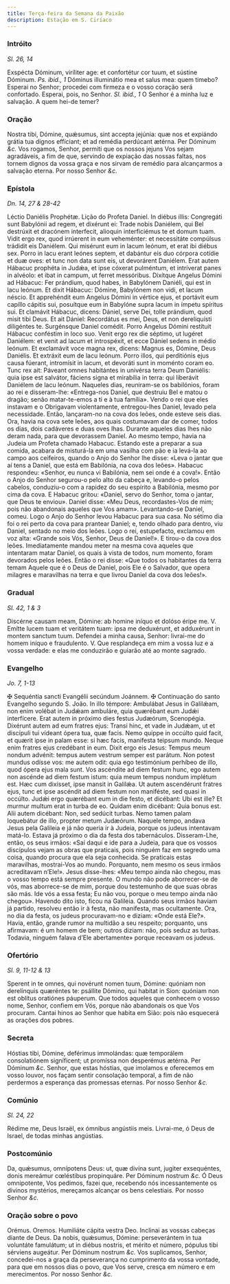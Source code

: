 ```yaml
---
title: Terça-feira da Semana da Paixão
description: Estação em S. Ciríaco
---
```


### Intróito

_Sl. 26, 14_

<div class="grid grid-cols-2 gap-5">
  <span class="text-justify">
    Exspécta Dóminum, viríliter age: et confortétur cor tuum, et sústine
    Dóminum. <em>Ps. ibid., 1</em> Dóminus illuminátio mea et salus mea: quem
    timebo?
  </span>
  <span class="text-justify">
    Esperai no Senhor; procedei com firmeza e o vosso coração será confortado.
    Esperai, pois, no Senhor. <em>Sl. ibid., 1</em> O Senhor é a minha luz e
    salvação. A quem hei-de temer?
  </span>
</div>

### Oração

<div class="grid grid-cols-2 gap-5">
  <span class="text-justify">
    Nostra tibi, Dómine, quǽsumus, sint accepta jejúnia: quæ nos et expiándo
    grátia tua dignos effíciant; et ad remédia perdúcant ætérna. Per Dóminum
    <em>&c.</em>
  </span>
  <span class="text-justify">
    Vos rogamos, Senhor, permiti que os nossos jejuns Vos sejam agradáveis, a
    fim de que, servindo de expiação das nossas faltas, nos tornem dignos da
    vossa graça e nos sirvam de remédio para alcançarmos a salvação eterna. Por
    nosso Senhor <em>&c.</em>
  </span>
</div>

### Epístola

_Dn. 14, 27 & 28-42_

<div class="grid grid-cols-2 gap-5">
  <span class="text-justify">Léctio Daniélis Prophétæ.</span>
  <span class="text-justify">Lição do Profeta Daniel.</span>
  <span class="text-justify">
    In diébus illis: Congregáti sunt Babylónii ad regem, et dixérunt ei: Trade
    nobis Daniélem, qui Bel destrúxit et dracónem interfecit, alioquin
    interficiémus te et domum tuam. Vidit ergo rex, quod irrúerent in eum
    veheménter: et necessitáte compúlsus trádidit eis Daniélem. Qui misérunt eum
    in lacum leónum, et erat ibi diébus sex. Porro in lacu erant leónes septem,
    et dabántur eis duo córpora cotídie et duæ oves: et tunc non data sunt eis,
    ut devorárent Daniélem. Erat autem Hábacuc prophéta in Judǽa, et ipse
    cóxerat pulméntum, et intríverat panes in alvéolo: et ibat in campum, ut
    ferret messóribus. Dixítque Angelus Dómini ad Hábacuc: Fer prándium, quod
    habes, in Babylónem Daniéli, qui est in lacu leónum. Et dixit Hábacuc:
    Dómine, Babylónem non vidi, et lacum néscio. Et apprehéndit eum Angelus
    Dómini in vértice ejus, et portávit eum capíllo cápitis sui, posuítque eum
    in Babylóne supra lacum in ímpetu spíritus sui. Et clamávit Hábacuc, dicens:
    Dániel, serve Dei, tolle prándium, quod misit tibi Deus. Et ait Dániel:
    Recordátus es mei, Deus, et non dereliquísti diligéntes te. Surgénsque
    Daniel comédit. Porro Angelus Dómini restítuit Hábacuc conféstim in loco
    suo. Venit ergo rex die séptimo, ut lugéret Daniélem: et venit ad lacum et
    introspéxit, et ecce Dániel sedens in médio leónum. Et exclamávit voce magna
    rex, dicens: Magnus es, Dómine, Deus Daniélis. Et extráxit eum de lacu
    leónum. Porro illos, qui perditiónis ejus causa fúerant, intromísit in
    lacum, et devoráti sunt in moménto coram eo. Tunc rex ait: Páveant omnes
    habitántes in univérsa terra Deum Daniélis: quia ipse est salvátor, fáciens
    signa et mirabília in terra: qui liberávit Daniélem de lacu leónum.
  </span>
  <span class="text-justify">
    Naqueles dias, reuniram-se os babilónios, foram ao rei e disseram-lhe:
    «Entrega-nos Daniel, que destruiu Bel e matou o dragão; senão matar-te-emos
    a ti e à tua família». Vendo o rei que eles instavam e o Obrigavam
    violentamente, entregou-lhes Daniel, levado pela necessidade. Então,
    lançaram-no na cova dos leões, onde esteve seis dias. Ora, havia na cova
    sete leões, aos quais costumavam dar de comer, todos os dias, dois cadáveres
    e duas oves lhas. Durante aqueles dias lhes não deram nada, para que
    devorassem Daniel. Ao mesmo tempo, havia na Judeia um Profeta chamado
    Habacuc. Estando este a preparar a sua comida, acabara de misturá-la em uma
    vasilha com pão e ia levá-la ao campo aos ceifeiros, quando o Anjo do Senhor
    lhe disse: «Leva o jantar que aí tens a Daniel, que está em Babilónia, na
    cova dos leões». Habacuc respondeu: «Senhor, eu nunca vi Babilónia, nem sei
    onde é a cova!». Então o Anjo do Senhor segurou-o pelo alto da cabeça e,
    levando-o pelos cabelos, conduziu-o com a rapidez do seu espírito a
    Babilónia, mesmo por cima da cova. E Habacuc gritou: «Daniel, servo do
    Senhor, toma o jantar, que Deus te enviou». Daniel disse: «Meu Deus,
    recordastes-Vos de mim; pois não abandonais aqueles que Vos amam».
    Levantando-se Daniel, comeu. Logo o Anjo do Senhor levou Habacuc para sua
    casa. No sétimo dia foi o rei perto da cova para prantear Daniel; e, tendo
    olhado para dentro, viu Daniel, sentado no meio dos leões. Logo o rei,
    estupefacto, exclamou em voz alta: «Grande sois Vós, Senhor, Deus de
    Daniel!». E tirou-o da cova dos leões. Imediatamente mandou meter na mesma
    cova aqueles que intentaram matar Daniel, os quais à vista de todos, num
    momento, foram devorados pelos leões. Então o rei disse: «Que todos os
    habitantes da terra temam Aquele que é o Deus de Daniel, pois Ele é o
    Salvador, que opera milagres e maravilhas na terra e que livrou Daniel da
    cova dos leões!».
  </span>
</div>

### Gradual

_Sl. 42, 1 & 3_

<div class="grid grid-cols-2 gap-5">
  <span class="text-justify">
    Discérne causam meam, Dómine: ab homine iníquo et dolóso éripe me. V. Emítte
    lucem tuam et veritátem tuam: ipsa me deduxérunt, et adduxérunt in montem
    sanctum tuum.
  </span>
  <span class="text-justify">
    Defendei a minha causa, Senhor: livrai-me do homem iníquo e fraudulento. V.
    Que resplandeça em mim a vossa luz e a vossa verdade: e elas me conduzirão e
    guiarão até ao monte sagrado.
  </span>
</div>

### Evangelho

_Jo. 7, 1-13_

<div class="grid grid-cols-2 gap-5">
  <span class="text-justify">
    <span class="text-red-500">&#10016;</span> Sequéntia sancti Evangélii
    secúndum Joánnem.
  </span>
  <span class="text-justify">
    <span class="text-red-500">&#10016;</span> Continuação do santo Evangelho
    segundo S. João.
  </span>
  <span class="text-justify">
    In illo témpore: Ambulábat Jesus in Galilǽam, non enim volébat in Judǽam
    ambuláre, quia quærébant eum Judǽi interfícere. Erat autem in próximo dies
    festus Judæórum, Scenopégia. Dixérunt autem ad eum fratres ejus: Transi
    hinc, et vade in Judǽam, ut et discípuli tui vídeant ópera tua, quæ facis.
    Nemo quippe in occúlto quid facit, et quærit ipse in palam esse: si hæc
    facis, manifesta teipsum mundo. Neque enim fratres ejus credébant in eum.
    Dixit ergo eis Jesus: Tempus meum nondum advénit: tempus autem vestrum
    semper est parátum. Non potest mundus odísse vos: me autem odit: quia ego
    testimónium perhíbeo de illo, quod ópera ejus mala sunt. Vos ascéndite ad
    diem festum hunc, ego autem non ascénde ad diem festum istum: quia meum
    tempus nondum implétum est. Hæc cum dixísset, ipse mansit in Galilǽa. Ut
    autem ascendérunt fratres ejus, tunc et ipse ascéndit ad diem festum non
    maniféste, sed quasi in occúlto. Judǽi ergo quærébant eum in die festo, et
    dicébant: Ubi est ille? Et murmur multum erat in turba de eo. Quidam enim
    dicébant: Quia bonus est. Alii autem dicébant: Non, sed sedúcit turbas. Nemo
    tamen palam loquebátur de illo, propter metum Judæórum.
  </span>
  <span class="text-justify">
    Naquele tempo, andava Jesus pela Galileia e já não queria ir à Judeia,
    porque os judeus intentavam matá-lo. Estava já próximo o dia da festa dos
    tabernáculos. Disseram-Lhe, então, os seus irmãos: «Saí daqui e ide para a
    Judeia, para que os vossos discípulos vejam as obras que praticais, pois
    ninguém faz em segredo uma coisa, quando procura que ela seja conhecida. Se
    praticais estas maravilhas, mostrai-Vos ao mundo. Porquanto, nem mesmo os
    seus irmãos acreditavam n’Ele!». Jesus disse-lhes: «Meu tempo ainda não
    chegou, mas o vosso tempo está sempre presente. O mundo não pode
    aborrecer-se de vós, mas aborrece-se de mim, porque dou testemunho de que
    suas obras são más. Ide vós a essa festa; Eu não vou, porque o meu tempo
    ainda não chegou». Havendo dito isto, ficou na Galileia. Quando seus irmãos
    haviam já partido, resolveu então ir à festa, não manifesta, mas
    ocultamente. Ora, no dia da festa, os judeus procuravam-no e diziam: «Onde
    está Ele?». Havia, então, grande rumor na multidão a seu respeito;
    porquanto, uns afirmavam: é um homem de bem; outros diziam: não, pois seduz
    as turbas. Todavia, ninguém falava d’Ele abertamente» porque receavam os
    judeus.
  </span>
</div>

### Ofertório

_Sl. 9, 11-12 & 13_

<div class="grid grid-cols-2 gap-5">
  <span class="text-justify">
    Sperent in te omnes, qui novérunt nomen tuum, Dómine: quóniam non
    derelínquis quæréntes te: psállite Dómino, qui habitat in Sion: quóniam non
    est oblítus oratiónes páuperum.
  </span>
  <span class="text-justify">
    Que todos aqueles que conhecem o vosso nome, Senhor, confiem em Vós, porque
    não abandonais os que Vos procuram. Cantai hinos ao Senhor que habita em
    Sião: pois não esquecerá as orações dos pobres.
  </span>
</div>

### Secreta

<div class="grid grid-cols-2 gap-5">
  <span class="text-justify">
    Hóstias tibi, Dómine, deférimus immolándas: quæ temporálem consolatiónem
    signíficent; ut promíssa non desperémus ætérna. Per Dóminum <em>&c.</em>
  </span>
  <span class="text-justify">
    Senhor, que estas hóstias, que imolamos e oferecemos em vosso louvor, nos
    façam sentir consolação temporal, a fim de não perdermos a esperança das
    promessas eternas. Por nosso Senhor <em>&c.</em>
  </span>
</div>

### Comúnio

_Sl. 24, 22_

<div class="grid grid-cols-2 gap-5">
  <span class="text-justify">
    Rédime me, Deus Israël, ex ómnibus angústiis meis.
  </span>
  <span class="text-justify">
    Livrai-me, ó Deus de Israel, de todas minhas angústias.
  </span>
</div>

### Postcomúnio

<div class="grid grid-cols-2 gap-5">
  <span class="text-justify">
    Da, quǽsumus, omnípotens Deus: ut, quæ divína sunt, jugiter exsequéntes,
    donis mereámur cœléstibus propinquáre. Per Dóminum nostrum <em>&c.</em>
  </span>
  <span class="text-justify">
    Ó Deus omnipotente, Vos pedimos, fazei que, recebendo nós incessantemente os
    divinos mystérios, mereçamos alcançar os bens celestiais. Por nosso Senhor
    <em>&c.</em>
  </span>
</div>

### Oração sobre o povo

<div class="grid grid-cols-2 gap-5">
  <span class="text-red-500 text-center">Orémus.</span>
  <span class="text-red-500 text-center">Oremos.</span>
  <span class="text-justify">Humiliáte cápita vestra Deo.</span>
  <span class="text-justify">Inclinai as vossas cabeças diante de Deus.</span>
  <span class="text-justify">
    Da nobis, quǽsumus, Dómine: perseverántem in tua voluntáte famulátum; ut in
    diébus nostris, et mérito et número, pópulus tibi sérviens augeátur. Per
    Dóminum nostrum <em>&c.</em>
  </span>
  <span class="text-justify">
    Vos suplicamos, Senhor, concedei-nos a graça da perseverança no cumprimento
    da vossa vontade, para que em nossos dias o povo, que Vos serve, cresça em
    número e em merecimentos. Por nosso Senhor <em>&c.</em>
  </span>
</div>
